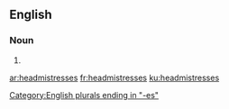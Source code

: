 ==English==

===Noun===
{{head|en|noun plural form}}

# {{plural of|headmistress|lang=en}}

[[Category:English plurals ending in "-es"]]

[[ar:headmistresses]]
[[fr:headmistresses]]
[[ku:headmistresses]]